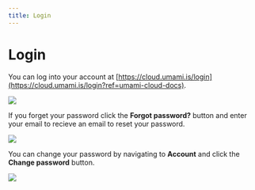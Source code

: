 ```yaml
---
title: Login
---
```


# Login

You can log into your account at [https://cloud.umami.is/login](https://cloud.umami.is/login?ref=umami-cloud-docs).

<img src="/images/cloud/login-form.png" />

If you forget your password click the **Forgot password?** button and enter your email to recieve an email to reset your password.

<img src="/images/cloud/login-forgot-password.png" />

You can change your password by navigating to **Account** and click the **Change password** button.

<img src="/images/cloud/login-change-password.png" />
